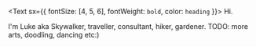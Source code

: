<Text sx={{ fontSize: [4, 5, 6], fontWeight: `bold`, color: `heading` }}>
  Hi.
</Text>

I'm Luke aka Skywalker, traveller, consultant, hiker, gardener. TODO: more arts, doodling, dancing etc:)
